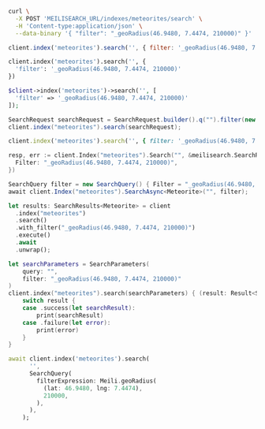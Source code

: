 <CodeGroup>

```bash cURL
curl \
  -X POST 'MEILISEARCH_URL/indexes/meteorites/search' \
  -H 'Content-type:application/json' \
  --data-binary '{ "filter": "_geoRadius(46.9480, 7.4474, 210000)" }'
```

```javascript JS
client.index('meteorites').search('', { filter: '_geoRadius(46.9480, 7.4474, 210000)' })
```

```python Python
client.index('meteorites').search('', {
  'filter': '_geoRadius(46.9480, 7.4474, 210000)'
})
```

```php PHP
$client->index('meteorites')->search('', [
  'filter' => '_geoRadius(46.9480, 7.4474, 210000)'
]);
```

```java Java
SearchRequest searchRequest = SearchRequest.builder().q("").filter(new String[] {"_geoRadius(46.9480, 7.4474, 210000)"}).build();
client.index("meteorites").search(searchRequest);
```

```ruby Ruby
client.index('meteorites').search('', { filter: '_geoRadius(46.9480, 7.4474, 210000)' })
```

```go Go
resp, err := client.Index("meteorites").Search("", &meilisearch.SearchRequest{
  Filter: "_geoRadius(46.9480, 7.4474, 210000)",
})
```

```csharp C#
SearchQuery filter = new SearchQuery() { Filter = "_geoRadius(46.9480, 7.4474, 210000)" };
await client.Index("meteorites").SearchAsync<Meteorite>("", filter);
```

```rust Rust
let results: SearchResults<Meteorite> = client
  .index("meteorites")
  .search()
  .with_filter("_geoRadius(46.9480, 7.4474, 210000)")
  .execute()
  .await
  .unwrap();
```

```swift Swift
let searchParameters = SearchParameters(
    query: "",
    filter: "_geoRadius(46.9480, 7.4474, 210000)"
)
client.index("meteorites").search(searchParameters) { (result: Result<Searchable<Meteorite>, Swift.Error>) in
    switch result {
    case .success(let searchResult):
        print(searchResult)
    case .failure(let error):
        print(error)
    }
}
```

```dart Dart
await client.index('meteorites').search(
      '',
      SearchQuery(
        filterExpression: Meili.geoRadius(
          (lat: 46.9480, lng: 7.4474),
          210000,
        ),
      ),
    );
```
</CodeGroup>